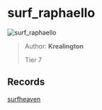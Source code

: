 
# surf_raphaello

![surf_raphaello](https://raw.githubusercontent.com/Sayt123/SurfMapPics/Maps-and-bonuses/csgo/surf_raphaello.jpg)

> Author: **Krealington**
>
> Tier 7

## Records

[surfheaven](https://surfheaven.eu/map/surf_raphaello)
